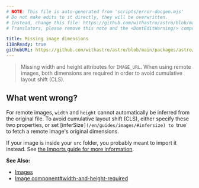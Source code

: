 ```yaml
---
# NOTE: This file is auto-generated from 'scripts/error-docgen.mjs'
# Do not make edits to it directly, they will be overwritten.
# Instead, change this file: https://github.com/withastro/astro/blob/main/packages/astro/src/core/errors/errors-data.ts
# Translators, please remove this note and the <DontEditWarning/> component.

title: Missing image dimensions
i18nReady: true
githubURL: https://github.com/withastro/astro/blob/main/packages/astro/src/core/errors/errors-data.ts
---
```


<DontEditWarning />


> Missing width and height attributes for `IMAGE_URL`. When using remote images, both dimensions are required in order to avoid cumulative layout shift (CLS).

## What went wrong?
For remote images, `width` and `height` cannot automatically be inferred from the original file. To avoid cumulative layout shift (CLS), either specify these two properties, or set [inferSize`](/en/guides/images/#infersize) to `true` to fetch a remote image's original dimensions.

If your image is inside your `src` folder, you probably meant to import it instead. See [the Imports guide for more information](/en/guides/imports/#other-assets).

**See Also:**
-  [Images](/en/guides/images/)
-  [Image component#width-and-height-required](/en/guides/images/#width-and-height-required-for-images-in-public)


